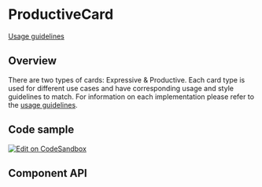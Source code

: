 <!-- `position:fixed` cause rendering issues, so do not render the modal -->


# ProductiveCard

[Usage guidelines](https://pages.github.ibm.com/cdai-design/pal/components/card/overview)

## Overview

There are two types of cards: Expressive & Productive. Each card type is used
for different use cases and have corresponding usage and style guidelines to
match. For information on each implementation please refer to the
[usage guidelines](https://pages.github.ibm.com/cdai-design/pal/components/card/overview).

<Canvas>
  <Story id={getStoryId(ProductiveCard.displayName, 'default')} />
</Canvas>

## Code sample

[<img alt="Edit on CodeSandbox" src="https://codesandbox.io/static/img/play-codesandbox.svg" />](https://codesandbox.io/s/productive-card-3qln0)

## Component API

<ArgsTable />
